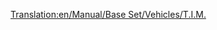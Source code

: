 [[Translation:en/Manual/Base Set/Vehicles/T.I.M.]]
{{ru/Поезда|Image=[[File:en/Tim.png]]
|Имя|Name="T.I.M."
|Cost= £ 46875 (2343750 р.)
|Speed=241 км/ч (150 миль/ч)
|Weight=90 т
|Power=7000 л.с. (5220 кВт)
|Annual= £ 3374 (168700 р.)
|Designed=1984
|Lifespan=25
|Capacity=нет
|Description=Это двухсекционный локомотив, имеющий скорость на 64 км/ч больше, чем следующий в этой категории - [[ru/Manual/Base Set/Vehicles/SH "40"|SH "40"]]. Среди электровозов быстрее него только [[ru/Manual/Base Set/Vehicles/AsiaStar|AsiaStar]].
|Real-life=Этот поезд в игре Transport Tycoon соотвествует ранней модели французского [http://ru.wikipedia.org/wiki/TGV TGV] (Train à Grande Vitesse).
}}